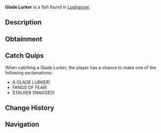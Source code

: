 {{FishInfobox
|image          = Glade Lurker.png
|rarity         = Legendary
|sea            = Second Sea
|location       = [[Lushgrove]]
|sublocation    = 
|sources        = Fishing Rod
|radar_location = 
|prog_speed     = -55
|xp             = 650
|weather        = Foggy
|time           = Night
|season         = Autumn
|bait           = Lushrooms
|base_weight    = 160
|base_value     = 1300
|weight_range   = 95
|base_chance    = 14
|base_resil     = 30
}}
'''Glade Lurker''' is a {{Rarity|Legendary}} fish found in [[Lushgrove]].

== Description ==
{{Description|A dark green-yellow fish with menacing fangs, stalking the glades beneath the waves.|Bestiary Entry}}

== Obtainment ==
{{Description|It prowls when the night cloaks the fading leaves.|Bestiary Hint}}
{{Fish Availability|
Lushgrove
|top_rods      = 
Steady Rod\76647.23\84523.05;
Krampus's Rod\66415.29\74510.58;
Magma Rod\66106.82\90869.59;
Frostfire Rod\64821.66\73816.92;
Great Rod of Oscar\63255.83\138751.81;
Free Spirit Rod\60396.17\167901.33;
Firefly Rod\48358.36\163653.81;
Azure Of Lagoon\54781.17\153834.06;
Adventurer's Rod\41427.35\152533.2;
Wildflower Rod\46151.74\150311.88;
Candy Cane Rod\36859.34\97468.61;
Long Rod\25903.67\96885.72;
Fungal Rod\25701.52\98952.61;
Astralhook Rod\59191.5\140486;
Blazebringer Rod\48257.11\129058.71;
Verdant Shear Rod\44616.01\121742.52;
Trident Rod\41899\101927.25;
Ethereal Prism Rod\30146.25\83393.22;
Seraphic Rod\29886.72\81551.09;
No-Life Rod\28969.86\81625.37;
Rod Of The Exalted One\27878.07\75050.13;
Rod Of The Forgotten Fang\27876.61\76328.56;
Challenger's Rod\27776.91\77975.95;
Rod Of The Depths\26996.34\74698.82;
Depthseeker Rod\26157.36\75702.91;
Volcanic Rod\26048.32\74225.46;
Zeus Rod\25842.45\73638.83;
Avalanche Rod\25800.81\74789.57
|recommended   = Free Spirit Rod
}}

== Catch Quips ==
When catching a Glade Lurker, the player has a chance to make one of the following exclamations:
* A GLADE LURKER!
* FANGS OF FEAR!
* STALKER SNAGGED!

== Change History ==
{{Change History|{{subst:Current Version}}}}

== Navigation ==
{{Fish Navbox|Lushgrove}}
